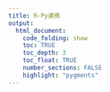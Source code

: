 ```yaml
---
title: R-Py連携
output:
  html_document:
    code_folding: show
    toc: TRUE
    toc_depth: 3
    toc_float: TRUE
    number_sections: FALSE
    highlight: "pygments"
---
```








